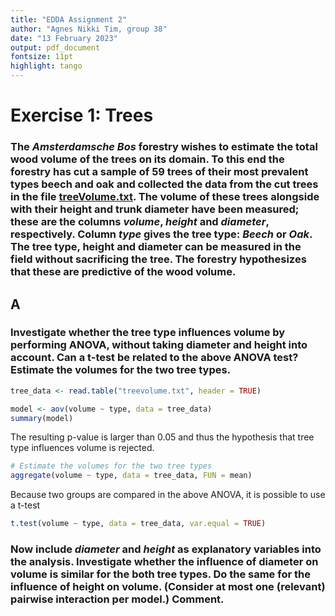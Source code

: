 ```yaml
---
title: "EDDA Assignment 2"
author: "Agnes Nikki Tim, group 38"
date: "13 February 2023"
output: pdf_document
fontsize: 11pt
highlight: tango
---
```


# Exercise 1: Trees

### The *Amsterdamsche Bos* forestry wishes to estimate the total wood volume of the trees on its domain. To this end the forestry has cut a sample of 59 trees of their most prevalent types beech and oak and collected the data from the cut trees in the file [treeVolume.txt](https://canvas.vu.nl/courses/68030/files/6051344?wrap=1 "treeVolume.txt"). The volume of these trees alongside with their height and trunk diameter have been measured; these are the columns *volume*, *height* and *diameter*, respectively. Column *type* gives the tree type: *Beech* or *Oak*. The tree type, height and diameter can be measured in the field without sacrificing the tree. The forestry hypothesizes that these are predictive of the wood volume.

## A

### Investigate whether the tree type influences volume by performing ANOVA, without taking diameter and height into account. Can a t-test be related to the above ANOVA test? Estimate the volumes for the two tree types.

```r
tree_data <- read.table("treevolume.txt", header = TRUE)
```

```r
model <- aov(volume ~ type, data = tree_data)
summary(model)
```

The resulting p-value is larger than 0.05 and thus the hypothesis that tree type influences volume is rejected.

```r
# Estimate the volumes for the two tree types
aggregate(volume ~ type, data = tree_data, FUN = mean)
```

Because two groups are compared in the above ANOVA, it is possible to use a t-test

```r
t.test(volume ~ type, data = tree_data, var.equal = TRUE)
```

### Now include *diameter* and *height* as explanatory variables into the analysis. Investigate whether the influence of diameter on volume is similar for the both tree types. Do the same for the influence of height on volume. (Consider at most one (relevant) pairwise interaction per model.) Comment.
